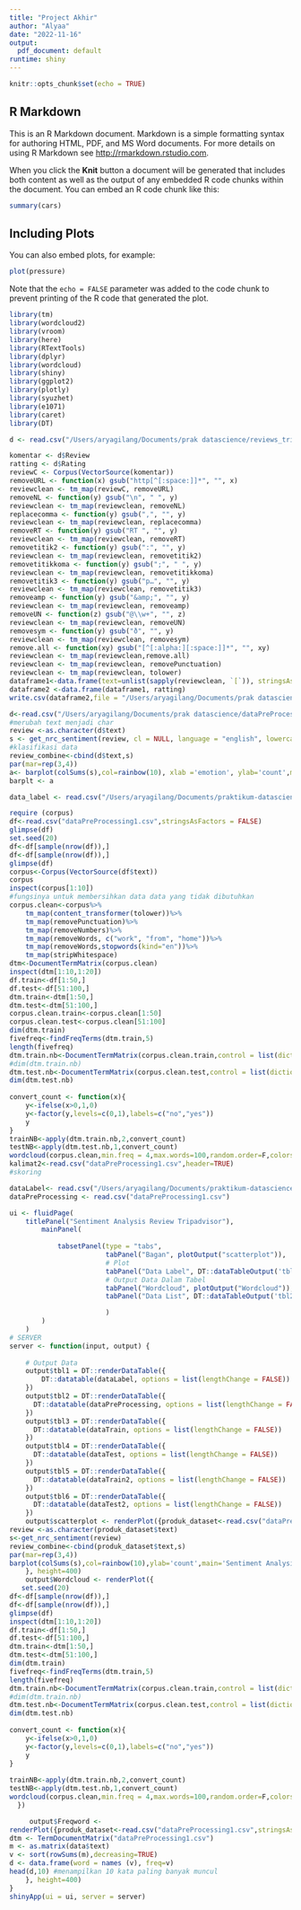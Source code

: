 ```yaml
---
title: "Project Akhir"
author: "Alyaa"
date: "2022-11-16"
output:
  pdf_document: default
runtime: shiny
---
```


```r
knitr::opts_chunk$set(echo = TRUE)
```

## R Markdown

This is an R Markdown document. Markdown is a simple formatting syntax for authoring HTML, PDF, and MS Word documents. For more details on using R Markdown see <http://rmarkdown.rstudio.com>.

When you click the **Knit** button a document will be generated that includes both content as well as the output of any embedded R code chunks within the document. You can embed an R code chunk like this:

```r
summary(cars)
```

## Including Plots

You can also embed plots, for example:

```r
plot(pressure)
```

Note that the `echo = FALSE` parameter was added to the code chunk to prevent printing of the R code that generated the plot.

```r
library(tm)
library(wordcloud2)
library(vroom)
library(here)
library(RTextTools)
library(dplyr)
library(wordcloud)
library(shiny)
library(ggplot2)
library(plotly)
library(syuzhet)
library(e1071)
library(caret)
library(DT)

d <- read.csv("/Users/aryagilang/Documents/prak datascience/reviews_tripadvisor.csv")
```

```r
komentar <- d$Review
ratting <- d$Rating
reviewC <- Corpus(VectorSource(komentar))
removeURL <- function(x) gsub("http[^[:space:]]*", "", x)
reviewclean <- tm_map(reviewC, removeURL)
removeNL <- function(y) gsub("\n", " ", y)
reviewclean <- tm_map(reviewclean, removeNL)
replacecomma <- function(y) gsub(",", "", y)
reviewclean <- tm_map(reviewclean, replacecomma)
removeRT <- function(y) gsub("RT ", "", y)
reviewclean <- tm_map(reviewclean, removeRT)
removetitik2 <- function(y) gsub(":", "", y)
reviewclean <- tm_map(reviewclean, removetitik2)
removetitikkoma <- function(y) gsub(";", " ", y)
reviewclean <- tm_map(reviewclean, removetitikkoma)
removetitik3 <- function(y) gsub("p…", "", y)
reviewclean <- tm_map(reviewclean, removetitik3)
removeamp <- function(y) gsub("&amp;", "", y)
reviewclean <- tm_map(reviewclean, removeamp)
removeUN <- function(z) gsub("@\\w+", "", z)
reviewclean <- tm_map(reviewclean, removeUN)
removesym <- function(y) gsub("ð", "", y)
reviewclean <- tm_map(reviewclean, removesym)
remove.all <- function(xy) gsub("[^[:alpha:][:space:]]*", "", xy)
reviewclean <- tm_map(reviewclean,remove.all)
reviewclean <- tm_map(reviewclean, removePunctuation)
reviewclean <- tm_map(reviewclean, tolower)
dataframe1<-data.frame(text=unlist(sapply(reviewclean, `[`)), stringsAsFactors=F)
dataframe2 <-data.frame(dataframe1, ratting)
write.csv(dataframe2,file = "/Users/aryagilang/Documents/prak datascience/dataPreProcessing1.csv")
```

```r
d<-read.csv("/Users/aryagilang/Documents/prak datascience/dataPreProcessing1.csv",stringsAsFactors = FALSE) 
#merubah text menjadi char 
review <-as.character(d$text) 
s <- get_nrc_sentiment(review, cl = NULL, language = "english", lowercase = TRUE)
#klasifikasi data
review_combine<-cbind(d$text,s)
par(mar=rep(3,4))
a<- barplot(colSums(s),col=rainbow(10), xlab ='emotion', ylab='count',main='Sentiment Analysis')
barplt <- a
```

```r
data_label <- read.csv("/Users/aryagilang/Documents/praktikum-datascience/data_labelling.csv", sep =";")
```

```r
require (corpus)
df<-read.csv("dataPreProcessing1.csv",stringsAsFactors = FALSE)
glimpse(df)
set.seed(20)
df<-df[sample(nrow(df)),]
df<-df[sample(nrow(df)),]
glimpse(df)
corpus<-Corpus(VectorSource(df$text))
corpus
inspect(corpus[1:10])
#fungsinya untuk membersihkan data data yang tidak dibutuhkan 
corpus.clean<-corpus%>%
    tm_map(content_transformer(tolower))%>%
    tm_map(removePunctuation)%>%
    tm_map(removeNumbers)%>%
    tm_map(removeWords, c("work", "from", "home"))%>%
    tm_map(removeWords,stopwords(kind="en"))%>%
    tm_map(stripWhitespace)
dtm<-DocumentTermMatrix(corpus.clean)
inspect(dtm[1:10,1:20])
df.train<-df[1:50,]
df.test<-df[51:100,]                                            
dtm.train<-dtm[1:50,]
dtm.test<-dtm[51:100,]
corpus.clean.train<-corpus.clean[1:50]
corpus.clean.test<-corpus.clean[51:100]
dim(dtm.train)
fivefreq<-findFreqTerms(dtm.train,5)
length(fivefreq)
dtm.train.nb<-DocumentTermMatrix(corpus.clean.train,control = list(dictionary=fivefreq))
#dim(dtm.train.nb)
dtm.test.nb<-DocumentTermMatrix(corpus.clean.test,control = list(dictionary=fivefreq))
dim(dtm.test.nb)
 
convert_count <- function(x){
    y<-ifelse(x>0,1,0)
    y<-factor(y,levels=c(0,1),labels=c("no","yes"))
    y
}
trainNB<-apply(dtm.train.nb,2,convert_count)
testNB<-apply(dtm.test.nb,1,convert_count)
wordcloud(corpus.clean,min.freq = 4,max.words=100,random.order=F,colors=brewer.pal(8,"Dark2"))
kalimat2<-read.csv("dataPreProcessing1.csv",header=TRUE)
#skoring

```



```r
dataLabel<- read.csv("/Users/aryagilang/Documents/praktikum-datascience/data_labelling.csv", sep=";")
dataPreProcessing <- read.csv("dataPreProcessing1.csv")

ui <- fluidPage(
    titlePanel("Sentiment Analysis Review Tripadvisor"),
        mainPanel(
            
            tabsetPanel(type = "tabs",
                        tabPanel("Bagan", plotOutput("scatterplot")), 
                        # Plot
                        tabPanel("Data Label", DT::dataTableOutput('tbl1')),
                        # Output Data Dalam Tabel
                        tabPanel("Wordcloud", plotOutput("Wordcloud")),
                        tabPanel("Data List", DT::dataTableOutput('tbl2')),

                        )
        )
    )
# SERVER
server <- function(input, output) {
    
    # Output Data
    output$tbl1 = DT::renderDataTable({
        DT::datatable(dataLabel, options = list(lengthChange = FALSE))
    })
    output$tbl2 = DT::renderDataTable({
      DT::datatable(dataPreProcessing, options = list(lengthChange = FALSE))
    })
    output$tbl3 = DT::renderDataTable({
      DT::datatable(dataTrain, options = list(lengthChange = FALSE))
    })
    output$tbl4 = DT::renderDataTable({
      DT::datatable(dataTest, options = list(lengthChange = FALSE))
    })
    output$tbl5 = DT::renderDataTable({
      DT::datatable(dataTrain2, options = list(lengthChange = FALSE))
    })
    output$tbl6 = DT::renderDataTable({
      DT::datatable(dataTest2, options = list(lengthChange = FALSE))
    })
    output$scatterplot <- renderPlot({produk_dataset<-read.csv("dataPreProcessing1.csv",stringsAsFactors = FALSE)
review <-as.character(produk_dataset$text)
s<-get_nrc_sentiment(review)
review_combine<-cbind(produk_dataset$text,s)
par(mar=rep(3,4))
barplot(colSums(s),col=rainbow(10),ylab='count',main='Sentiment Analysis Tripadvisor')
    }, height=400)
    output$Wordcloud <- renderPlot({
   set.seed(20)
df<-df[sample(nrow(df)),]
df<-df[sample(nrow(df)),]
glimpse(df)
inspect(dtm[1:10,1:20])
df.train<-df[1:50,]
df.test<-df[51:100,]
dtm.train<-dtm[1:50,]
dtm.test<-dtm[51:100,]
dim(dtm.train)
fivefreq<-findFreqTerms(dtm.train,5)
length(fivefreq)
dtm.train.nb<-DocumentTermMatrix(corpus.clean.train,control = list(dictionary=fivefreq))
#dim(dtm.train.nb)
dtm.test.nb<-DocumentTermMatrix(corpus.clean.test,control = list(dictionary=fivefreq))
dim(dtm.test.nb)
 
convert_count <- function(x){
    y<-ifelse(x>0,1,0)
    y<-factor(y,levels=c(0,1),labels=c("no","yes"))
    y
}
    
trainNB<-apply(dtm.train.nb,2,convert_count)
testNB<-apply(dtm.test.nb,1,convert_count)
wordcloud(corpus.clean,min.freq = 4,max.words=100,random.order=F,colors=brewer.pal(8,"Dark2"))
  })

     output$Freqword <-  
renderPlot({produk_dataset<-read.csv("dataPreProcessing1.csv",stringsAsFactors = FALSE)
dtm <- TermDocumentMatrix("dataPreProcessing1.csv")
m <- as.matrix(data$text)
v <- sort(rowSums(m),decreasing=TRUE)
d <- data.frame(word = names (v), freq=v)
head(d,10) #menampilkan 10 kata paling banyak muncul
    }, height=400)
}
shinyApp(ui = ui, server = server)
```






























